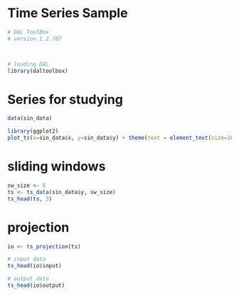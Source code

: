 # Time Series Sample

```r
# DAL ToolBox
# version 1.2.707



# loading DAL
library(daltoolbox) 
```

# Series for studying

```r
data(sin_data)
```

```r
library(ggplot2)
plot_ts(x=sin_data$x, y=sin_data$y) + theme(text = element_text(size=16))
```

# sliding windows

```r
sw_size <- 5
ts <- ts_data(sin_data$y, sw_size)
ts_head(ts, 3)
```

# projection

```r
io <- ts_projection(ts)
```

```r
# input data
ts_head(io$input)
```

```r
# output data
ts_head(io$output)
```

